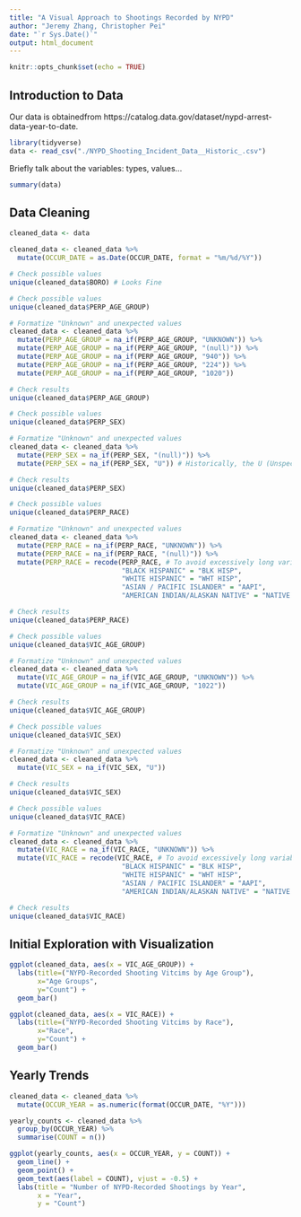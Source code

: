 ```yaml
---
title: "A Visual Approach to Shootings Recorded by NYPD"
author: "Jeremy Zhang, Christopher Pei"
date: "`r Sys.Date()`"
output: html_document
---
```


```r
knitr::opts_chunk$set(echo = TRUE)
```

## Introduction to Data

Our data is obtainedfrom https://catalog.data.gov/dataset/nypd-arrest-data-year-to-date. 

```r
library(tidyverse)
data <- read_csv("./NYPD_Shooting_Incident_Data__Historic_.csv")
```

Briefly talk about the variables: types, values...

```r
summary(data)
```

## Data Cleaning

```r
cleaned_data <- data

cleaned_data <- cleaned_data %>%
  mutate(OCCUR_DATE = as.Date(OCCUR_DATE, format = "%m/%d/%Y"))
```

```r
# Check possible values
unique(cleaned_data$BORO) # Looks Fine
```

```r
# Check possible values
unique(cleaned_data$PERP_AGE_GROUP)

# Formatize "Unknown" and unexpected values
cleaned_data <- cleaned_data %>%
  mutate(PERP_AGE_GROUP = na_if(PERP_AGE_GROUP, "UNKNOWN")) %>% 
  mutate(PERP_AGE_GROUP = na_if(PERP_AGE_GROUP, "(null)")) %>% 
  mutate(PERP_AGE_GROUP = na_if(PERP_AGE_GROUP, "940")) %>% 
  mutate(PERP_AGE_GROUP = na_if(PERP_AGE_GROUP, "224")) %>% 
  mutate(PERP_AGE_GROUP = na_if(PERP_AGE_GROUP, "1020"))

# Check results
unique(cleaned_data$PERP_AGE_GROUP)
```

```r
# Check possible values
unique(cleaned_data$PERP_SEX)

# Formatize "Unknown" and unexpected values
cleaned_data <- cleaned_data %>%
  mutate(PERP_SEX = na_if(PERP_SEX, "(null)")) %>% 
  mutate(PERP_SEX = na_if(PERP_SEX, "U")) # Historically, the U (Unspecified) column has been misused. Therefore we classify as NA

# Check results
unique(cleaned_data$PERP_SEX)
```

```r
# Check possible values
unique(cleaned_data$PERP_RACE)

# Formatize "Unknown" and unexpected values
cleaned_data <- cleaned_data %>%
  mutate(PERP_RACE = na_if(PERP_RACE, "UNKNOWN")) %>% 
  mutate(PERP_RACE = na_if(PERP_RACE, "(null)")) %>% 
  mutate(PERP_RACE = recode(PERP_RACE, # To avoid excessively long variable names in visualizations and leading to overlaps
                            "BLACK HISPANIC" = "BLK HISP",
                            "WHITE HISPANIC" = "WHT HISP",
                            "ASIAN / PACIFIC ISLANDER" = "AAPI",
                            "AMERICAN INDIAN/ALASKAN NATIVE" = "NATIVE AM"))

# Check results
unique(cleaned_data$PERP_RACE)
```

```r
# Check possible values
unique(cleaned_data$VIC_AGE_GROUP)

# Formatize "Unknown" and unexpected values
cleaned_data <- cleaned_data %>%
  mutate(VIC_AGE_GROUP = na_if(VIC_AGE_GROUP, "UNKNOWN")) %>% 
  mutate(VIC_AGE_GROUP = na_if(VIC_AGE_GROUP, "1022")) 

# Check results
unique(cleaned_data$VIC_AGE_GROUP)
```

```r
# Check possible values
unique(cleaned_data$VIC_SEX)

# Formatize "Unknown" and unexpected values
cleaned_data <- cleaned_data %>%
  mutate(VIC_SEX = na_if(VIC_SEX, "U"))

# Check results
unique(cleaned_data$VIC_SEX)
```

```r
# Check possible values
unique(cleaned_data$VIC_RACE)

# Formatize "Unknown" and unexpected values
cleaned_data <- cleaned_data %>%
  mutate(VIC_RACE = na_if(VIC_RACE, "UNKNOWN")) %>% 
  mutate(VIC_RACE = recode(VIC_RACE, # To avoid excessively long variable names in visualizations and leading to overlaps
                            "BLACK HISPANIC" = "BLK HISP",
                            "WHITE HISPANIC" = "WHT HISP",
                            "ASIAN / PACIFIC ISLANDER" = "AAPI",
                            "AMERICAN INDIAN/ALASKAN NATIVE" = "NATIVE AM"))

# Check results
unique(cleaned_data$VIC_RACE)
```

## Initial Exploration with Visualization

```r
ggplot(cleaned_data, aes(x = VIC_AGE_GROUP)) + 
  labs(title=("NYPD-Recorded Shooting Vitcims by Age Group"),
       x="Age Groups",
       y="Count") + 
  geom_bar()
```

```r
ggplot(cleaned_data, aes(x = VIC_RACE)) + 
  labs(title=("NYPD-Recorded Shooting Vitcims by Race"),
       x="Race",
       y="Count") + 
  geom_bar()
```

## Yearly Trends
```r
cleaned_data <- cleaned_data %>%
  mutate(OCCUR_YEAR = as.numeric(format(OCCUR_DATE, "%Y")))

yearly_counts <- cleaned_data %>%
  group_by(OCCUR_YEAR) %>%
  summarise(COUNT = n())

ggplot(yearly_counts, aes(x = OCCUR_YEAR, y = COUNT)) +
  geom_line() +
  geom_point() +
  geom_text(aes(label = COUNT), vjust = -0.5) + 
  labs(title = "Number of NYPD-Recorded Shootings by Year",
       x = "Year",
       y = "Count")
```
